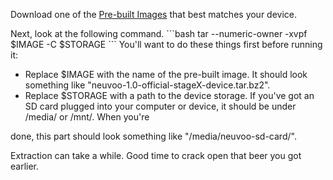 Download one of the [[Pre-built Images]] that best matches your device.

Next, look at the following command.
```bash
tar --numeric-owner -xvpf $IMAGE -C $STORAGE
```
You'll want to do these things first before running it:
* Replace $IMAGE with the name of the pre-built image. It should look something like "neuvoo-1.0-official-stageX-device.tar.bz2".
* Replace $STORAGE with a path to the device storage. If you've got an SD card plugged into your computer or device, it should be under /media/ or /mnt/. When you're 
done, this part should look something like "/media/neuvoo-sd-card/".

Extraction can take a while. Good time to crack open that beer you got earlier.
